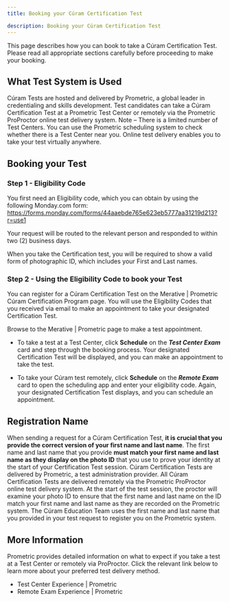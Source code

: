 ```yaml
---
title: Booking your Cúram Certification Test

description: Booking your Cúram Certification Test
---
```


This page describes how you can book to take a Cúram Certification Test. Please read all appropriate sections carefully before proceeding to make your booking.

## What Test System is Used ##

Cúram Tests are hosted and delivered by <Link to="https://www.prometric.com" target="new">Prometric</Link>, a global leader in credentialing and skills development. Test candidates can take a Cúram Certification Test at a Prometric Test Center or remotely via the Prometric ProProctor online test delivery system. Note – There is a limited number of Test Centers. You can use the Prometric scheduling system to check whether there is a Test Center near you. Online test delivery enables you to take your test virtually anywhere.

## Booking your Test ##

### Step 1 - Eligibility Code ###

You first need an Eligibility code, which you can obtain by using the following Monday.com form: https://forms.monday.com/forms/44aaebde765e623eb5777aa31219d213?r=use1

Your request will be routed to the relevant person and responded to within two (2) business days.

When you take the Certification test, you will be required to show a valid form of photographic ID, which includes your First and Last names.

### Step 2 - Using the Eligibility Code to book your Test ###

You can register for a Cúram Certification Test on the <Link to="https://www.prometric.com/test-takers/search/merat" target="new">Merative | Prometric</Link> Cúram Certification Program page. You will use the Eligibility Codes that you received via email to make an appointment to take your designated Certification Test.

Browse to the <Link to="https://www.prometric.com/test-takers/search/merat" target="new">Merative | Prometric</Link> page to make a test appointment.

+ To take a test at a Test Center, click **Schedule** on the ***Test Center Exam*** card and step through the booking process. Your designated Certification Test will be displayed, and you can make an appointment to take the test.

+ To take your Cúram test remotely, click **Schedule** on the ***Remote Exam*** card to open the scheduling app and enter your eligibility code. Again, your designated Certification Test displays, and you can schedule an appointment.

## Registration Name ##

When sending a request for a Cúram Certification Test, **it is crucial that you provide the correct version of your first name and last name**. The first name and last name that you provide **must match your first name and last name as they display on the photo ID** that you use to prove your identity at the start of your Certification Test session. Cúram Certification Tests are delivered by Prometric, a test administration provider. All Cúram Certification Tests are delivered remotely via the Prometric ProProctor online test delivery system. At the start of the test session, the proctor will examine your photo ID to ensure that the first name and last name on the ID match your first name and last name as they are recorded on the Prometric system. The Cúram Education Team uses the first name and last name that you provided in your test request to register you on the Prometric system.

## More Information ##

Prometric provides detailed information on what to expect if you take a test at a Test Center or remotely via ProProctor. Click the relevant link below to learn more about your preferred test delivery method.

+ <Link to="https://www.prometric.com/test-center-experience" target="new">Test Center Experience | Prometric</Link>

+ <Link to="https://www.prometric.com/remote-exam-experience" target="new">Remote Exam Experience | Prometric</Link>
